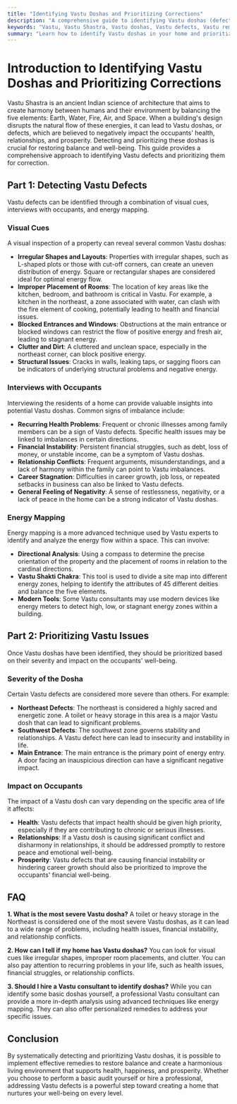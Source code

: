 ```yaml
---
title: "Identifying Vastu Doshas and Prioritizing Corrections"
description: "A comprehensive guide to identifying Vastu doshas (defects) through visual cues, interviews, and energy mapping, and prioritizing them based on their severity and impact."
keywords: "Vastu, Vastu Shastra, Vastu doshas, Vastu defects, Vastu remedies, Vastu audit, energy mapping, Vastu consultant, Vastu for health, Vastu for wealth, Vastu for relationships"
summary: "Learn how to identify Vastu doshas in your home and prioritize them for correction. This guide covers methods for detecting defects through visual cues, interviews, and energy mapping, and provides a framework for prioritizing issues based on their impact on health, relationships, and prosperity."
---
```


# Introduction to Identifying Vastu Doshas and Prioritizing Corrections

Vastu Shastra is an ancient Indian science of architecture that aims to create harmony between humans and their environment by balancing the five elements: Earth, Water, Fire, Air, and Space. When a building's design disrupts the natural flow of these energies, it can lead to Vastu doshas, or defects, which are believed to negatively impact the occupants' health, relationships, and prosperity. Detecting and prioritizing these doshas is crucial for restoring balance and well-being. This guide provides a comprehensive approach to identifying Vastu defects and prioritizing them for correction.

## Part 1: Detecting Vastu Defects

Vastu defects can be identified through a combination of visual cues, interviews with occupants, and energy mapping.

### Visual Cues

A visual inspection of a property can reveal several common Vastu doshas:

-   **Irregular Shapes and Layouts**: Properties with irregular shapes, such as L-shaped plots or those with cut-off corners, can create an uneven distribution of energy. Square or rectangular shapes are considered ideal for optimal energy flow.
-   **Improper Placement of Rooms**: The location of key areas like the kitchen, bedroom, and bathroom is critical in Vastu. For example, a kitchen in the northeast, a zone associated with water, can clash with the fire element of cooking, potentially leading to health and financial issues.
-   **Blocked Entrances and Windows**: Obstructions at the main entrance or blocked windows can restrict the flow of positive energy and fresh air, leading to stagnant energy.
-   **Clutter and Dirt**: A cluttered and unclean space, especially in the northeast corner, can block positive energy.
-   **Structural Issues**: Cracks in walls, leaking taps, or sagging floors can be indicators of underlying structural problems and negative energy.

### Interviews with Occupants

Interviewing the residents of a home can provide valuable insights into potential Vastu doshas. Common signs of imbalance include:

-   **Recurring Health Problems**: Frequent or chronic illnesses among family members can be a sign of Vastu defects. Specific health issues may be linked to imbalances in certain directions.
-   **Financial Instability**: Persistent financial struggles, such as debt, loss of money, or unstable income, can be a symptom of Vastu doshas.
-   **Relationship Conflicts**: Frequent arguments, misunderstandings, and a lack of harmony within the family can point to Vastu imbalances.
-   **Career Stagnation**: Difficulties in career growth, job loss, or repeated setbacks in business can also be linked to Vastu defects.
-   **General Feeling of Negativity**: A sense of restlessness, negativity, or a lack of peace in the home can be a strong indicator of Vastu doshas.

### Energy Mapping

Energy mapping is a more advanced technique used by Vastu experts to identify and analyze the energy flow within a space. This can involve:

-   **Directional Analysis**: Using a compass to determine the precise orientation of the property and the placement of rooms in relation to the cardinal directions.
-   **Vastu Shakti Chakra**: This tool is used to divide a site map into different energy zones, helping to identify the attributes of 45 different deities and balance the five elements.
-   **Modern Tools**: Some Vastu consultants may use modern devices like energy meters to detect high, low, or stagnant energy zones within a building.

## Part 2: Prioritizing Vastu Issues

Once Vastu doshas have been identified, they should be prioritized based on their severity and impact on the occupants' well-being.

### Severity of the Dosha

Certain Vastu defects are considered more severe than others. For example:

-   **Northeast Defects**: The northeast is considered a highly sacred and energetic zone. A toilet or heavy storage in this area is a major Vastu dosh that can lead to significant problems.
-   **Southwest Defects**: The southwest zone governs stability and relationships. A Vastu defect here can lead to insecurity and instability in life.
-   **Main Entrance**: The main entrance is the primary point of energy entry. A door facing an inauspicious direction can have a significant negative impact.

### Impact on Occupants

The impact of a Vastu dosh can vary depending on the specific area of life it affects:

-   **Health**: Vastu defects that impact health should be given high priority, especially if they are contributing to chronic or serious illnesses.
-   **Relationships**: If a Vastu dosh is causing significant conflict and disharmony in relationships, it should be addressed promptly to restore peace and emotional well-being.
-   **Prosperity**: Vastu defects that are causing financial instability or hindering career growth should also be prioritized to improve the occupants' financial well-being.

## FAQ

**1. What is the most severe Vastu dosha?**
A toilet or heavy storage in the Northeast is considered one of the most severe Vastu doshas, as it can lead to a wide range of problems, including health issues, financial instability, and relationship conflicts.

**2. How can I tell if my home has Vastu doshas?**
You can look for visual cues like irregular shapes, improper room placements, and clutter. You can also pay attention to recurring problems in your life, such as health issues, financial struggles, or relationship conflicts.

**3. Should I hire a Vastu consultant to identify doshas?**
While you can identify some basic doshas yourself, a professional Vastu consultant can provide a more in-depth analysis using advanced techniques like energy mapping. They can also offer personalized remedies to address your specific issues.

## Conclusion

By systematically detecting and prioritizing Vastu doshas, it is possible to implement effective remedies to restore balance and create a harmonious living environment that supports health, happiness, and prosperity. Whether you choose to perform a basic audit yourself or hire a professional, addressing Vastu defects is a powerful step toward creating a home that nurtures your well-being on every level.
